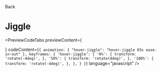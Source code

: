 
<Link className="flex flex-row items-center" href="/docs/animations/hovers">
  <ChevronLeft size={17} />
  Back
</Link>

# Jiggle

<div className="mt-4"></div>

<PreviewCodeTabs
  previewContent={
    <div className="group flex w-full items-center justify-center">
      <HoverJiggleButton />
    </div>
  }
  codeContent={`
 {
  animation: {
    "hover-jiggle": "hover-jiggle 03s ease-in-out"
  },
 keyframes: {
    'hover-jiggle': {
        '0%': {
            transform: 'rotate(-4deg)',
        },
        '50%': {
            transform: 'rotate(4deg)',
        },
        '100%': {
            transform: 'rotate(-4deg)',
        },
    },
 }
}
`}
  language="javascript"
/>
